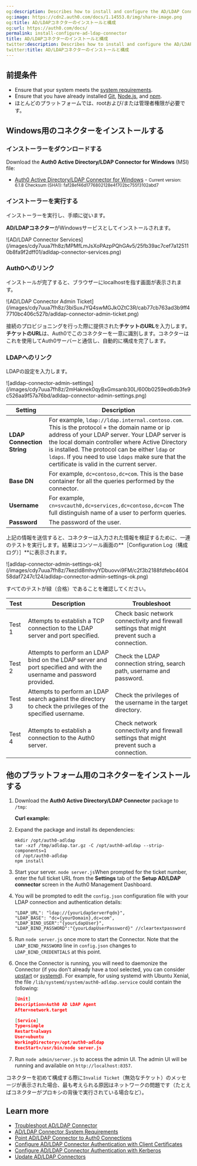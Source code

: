 ```yaml
---
og:description: Describes how to install and configure the AD/LDAP Connector.
og:image: https://cdn2.auth0.com/docs/1.14553.0/img/share-image.png
og:title: AD/LDAPコネクターのインストールと構成
og:url: https://auth0.com/docs/
permalink: install-configure-ad-ldap-connector
title: AD/LDAPコネクターのインストールと構成
twitter:description: Describes how to install and configure the AD/LDAP Connector.
twitter:title: AD/LDAPコネクターのインストールと構成
---
```




## 前提条件

* Ensure that your system meets the [system requirements](/docs/authenticate/identity-providers/enterprise-identity-providers/active-directory-ldap/ad-ldap-connector/ad-ldap-connector-requirements).
* Ensure that you have already installed [Git](https://git-scm.com/downloads), [Node.js](https://nodejs.org), and [npm](http://blog.npmjs.org/post/85484771375/how-to-install-npm).
* ほとんどのプラットフォームでは、rootおよび/または管理者権限が必要です。

## Windows用のコネクターをインストールする

### インストーラーをダウンロードする

Download the **Auth0 Active Directory/LDAP Connector for Windows** (MSI) file:

* [<InlineImage src="https://cdn.auth0.com/docs/img/node-windows.png"/> Auth0 Active Directory/LDAP Connector for Windows](https://cdn.auth0.com/adldap.msi) - <small>Current version: 6.1.8 Checksum (SHA1): faf28ef46d1776802128e4f702bc755f3102abd7</small>

### インストーラーを実行する

インストーラーを実行し、手順に従います。

**AD/LDAPコネクター**がWindowsサービスとしてインストールされます。

<Frame>![AD/LDAP Connector Services](/images/cdy7uua7fh8z/MPMfLmJsXoPAzpPQhGAv5/25fb39ac7cef7a125110b8fa9f2dff01/adldap-connector-services.png)</Frame>

### Auth0へのリンク

インストールが完了すると、ブラウザーにlocalhostを指す画面が表示されます。

<Frame>![AD/LDAP Connector Admin Ticket](/images/cdy7uua7fh8z/3biSuxJYQ4swMGJkOZtC3R/cab77cb763ad3b9ff47710bc406c527b/adldap-connector-admin-ticket.png)</Frame>

接続のプロビジョニングを行った際に提供された**チケットのURL**を入力します。**チケットのURL**は、Auth0でこのコネクターを一意に識別します。コネクターはこれを使用してAuth0サーバーと通信し、自動的に構成を完了します。

### LDAPへのリンク

LDAPの設定を入力します。

<Frame>![adldap-connector-admin-settings](/images/cdy7uua7fh8z/2mHaknek0qyBxGmsanb30L/600b0259ed6db3fe9c526aa9f57a76bd/adldap-connector-admin-settings.png)</Frame>

<table class="table"><thead>
<tr>
<th>Setting</th>
<th>Description</th>
</tr>
</thead>
<tbody>
<tr>
<td><strong>LDAP Connection String</strong></td>
<td>For example, <code>ldap://ldap.internal.contoso.com</code>. This is the protocol + the domain name or ip address of your LDAP server. Your LDAP server is the local domain controller where Active Directory is installed. The protocol can be either <code>ldap</code> or <code>ldaps</code>. If you need to use <code>ldaps</code> make sure that the certificate is valid in the current server.</td>
</tr>
<tr>
<td><strong>Base DN</strong></td>
<td>For example, <code>dc=contoso,dc=com</code>. This is the base container for all the queries performed by the connector.</td>
</tr>
<tr>
<td><strong>Username</strong></td>
<td>For example, <code>cn=svcauth0,dc=services,dc=contoso,dc=com</code> The full distinguish name of a user to perform queries.</td>
</tr>
<tr>
<td><strong>Password</strong></td>
<td>The password of the user.</td>
</tr>
</tbody>
</table>

上記の情報を送信すると、コネクターは入力された情報を検証するために、一連のテストを実行します。結果はコンソール画面の**［Configuration Log（構成ログ）］**に表示されます。

<Frame>![adldap-connector-admin-settings-ok](/images/cdy7uua7fh8z/7kezId8mhvyYDbuovvi9FM/c2f3b2188fdfebc460458daf7247c124/adldap-connector-admin-settings-ok.png)</Frame>

すべてのテストが緑（合格）であることを確認してください。

<table class="table"><thead>
<tr>
<th>Test</th>
<th>Description</th>
<th>Troubleshoot</th>
</tr>
</thead>
<tbody>
<tr>
<td>Test 1</td>
<td>Attempts to establish a TCP connection to the LDAP server and port specified.</td>
<td>Check basic network connectivity and firewall settings that might prevent such a connection.</td>
</tr>
<tr>
<td>Test 2</td>
<td>Attempts to perform an LDAP bind on the LDAP server and port specified and with the username and password provided.</td>
<td>Check the LDAP connection string, search path, username and password.</td>
</tr>
<tr>
<td>Test 3</td>
<td>Attempts to perform an LDAP search against the directory to check the privileges of the specified username.</td>
<td>Check the privileges of the username in the target directory.</td>
</tr>
<tr>
<td>Test 4</td>
<td>Attempts to establish a connection to the Auth0 server.</td>
<td>Check network connectivity and firewall settings that might prevent such a connection.</td>
</tr>
</tbody>
</table>

## 他のプラットフォーム用のコネクターをインストールする

1. Download the **Auth0 Active Directory/LDAP Connector** package to `/tmp`:

   **Curl example:**
2. Expand the package and install its dependencies:

   ```text lines
   mkdir /opt/auth0-adldap
   tar -xzf /tmp/adldap.tar.gz -C /opt/auth0-adldap --strip-components=1
   cd /opt/auth0-adldap
   npm install
   ```


   

   
3. Start your server.
   `node server.js`When prompted for the ticket number, enter the full ticket URL from the **Settings** tab of the **Setup AD/LDAP connector** screen in the Auth0 Management Dashboard.
4. You will be prompted to edit the `config.json` configuration file with your LDAP connection and authentication details:

   ```text lines
   "LDAP_URL": "ldap://{yourLdapServerFqdn}",
   "LDAP_BASE": "dc={yourDomain},dc=com",
   "LDAP_BIND_USER":"{yourLdapUser}",
   "LDAP_BIND_PASSWORD":"{yourLdapUserPassword}" //cleartextpassword
   ```


   

   
5. Run `node server.js` once more to start the Connector. Note that the `LDAP_BIND_PASSWORD` line in `config.json` changes to `LDAP_BIND_CREDENTIALS` at this point.
6. Once the Connector is running, you will need to daemonize the Connector (if you don't already have a tool selected, you can consider [upstart](http://upstart.ubuntu.com/) or [systemd](https://www.freedesktop.org/wiki/Software/systemd/)). For example, for using systemd with Ubuntu Xenial, the file `/lib/systemd/system/auth0-adldap.service` could contain the following:

   ```json lines
   [Unit]
   Description=Auth0 AD LDAP Agent
   After=network.target

   [Service]
   Type=simple
   Restart=always
   User=ubuntu
   WorkingDirectory=/opt/auth0-adldap
   ExecStart=/usr/bin/node server.js
   ```


   

   
7. Run `node admin/server.js` to access the admin UI. The admin UI will be running and available on `http://localhost:8357`.

コネクターを初めて構成する際に`Invalid Ticket`（無効なチケット）のメッセージが表示された場合、最も考えられる原因はネットワークの問題です（たとえばコネクターがプロキシの背後で実行されている場合など）。

## Learn more

* [Troubleshoot AD/LDAP Connector](/docs/troubleshoot/integration-extensibility-issues/troubleshoot-ad-ldap-connector)
* [AD/LDAP Connector System Requirements](/docs/authenticate/identity-providers/enterprise-identity-providers/active-directory-ldap/ad-ldap-connector/ad-ldap-connector-requirements)
* [Point AD/LDAP Connector to Auth0 Connections](/docs/authenticate/identity-providers/enterprise-identity-providers/active-directory-ldap/ad-ldap-connector/ad-ldap-connector-to-auth0)
* [Configure AD/LDAP Connector Authentication with Client Certificates](/docs/authenticate/identity-providers/enterprise-identity-providers/active-directory-ldap/ad-ldap-connector/configure-ad-ldap-connector-client-certificates)
* [Configure AD/LDAP Connector Authentication with Kerberos](/docs/authenticate/identity-providers/enterprise-identity-providers/active-directory-ldap/ad-ldap-connector/configure-ad-ldap-connector-with-kerberos)
* [Update AD/LDAP Connectors](/docs/authenticate/identity-providers/enterprise-identity-providers/active-directory-ldap/ad-ldap-connector/update-ad-ldap-connectors)